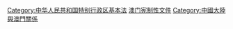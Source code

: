 {{catmore|中華人民共和國澳門特別行政區基本法}}

[[Category:中华人民共和国特别行政区基本法|Category:中华人民共和国特别行政区基本法]]
[[Category:澳门宪制性文件|]]
[[Category:中國大陸與澳門關係|Category:中國大陸與澳門關係]]